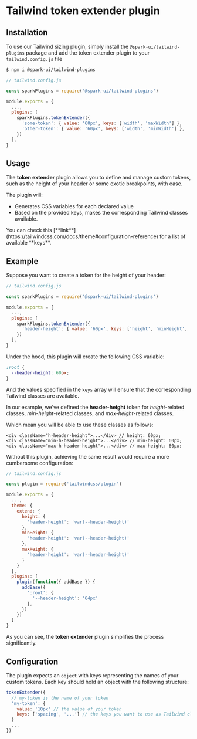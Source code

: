 
<Meta title="utils/Tailwind plugins/token extender" />

# Tailwind token extender plugin

## Installation

To use our Tailwind sizing plugin, simply install the `@spark-ui/tailwind-plugins` package and add the token extender plugin to your `tailwind.config.js` file

```bash
$ npm i @spark-ui/tailwind-plugins
```

```js
// tailwind.config.js

const sparkPlugins = require('@spark-ui/tailwind-plugins')

module.exports = {
  ...,
  plugins: [
    sparkPlugins.tokenExtender({
      'some-token': { value: '60px', keys: ['width', 'maxWidth'] },
      'other-token': { value: '60px', keys: ['width', 'minWidth'] },
    })
  ],
}

```

## Usage

The **token extender** plugin allows you to define and manage custom tokens, such as the height of your header or some exotic breakpoints, with ease.

The plugin will:

- Generates CSS variables for each declared value
- Based on the provided keys, makes the corresponding Tailwind classes available.

<Callout kind="info">
  You can check this [**link**](https://tailwindcss.com/docs/theme#configuration-reference) for a
  list of available **keys**.
</Callout>

## Example

Suppose you want to create a token for the height of your header:

```js
// tailwind.config.js

const sparkPlugins = require('@spark-ui/tailwind-plugins')

module.exports = {
  ...,
  plugins: [
    sparkPlugins.tokenExtender({
      'header-height': { value: '60px', keys: ['height', 'minHeight', 'maxHeight'] },
    })
  ],
}
```

Under the hood, this plugin will create the following CSS variable:

```css
:root {
  --header-height: 60px;
}
```

And the values specified in the `keys` array will ensure that the corresponding Tailwind classes are available.

In our example, we've defined the **header-height** token for _height_-related classes, _min-height_-related classes, and _max-height_-related classes.

Which mean you will be able to use these classes as follows:

```tsx
<div className="h-header-height">...</div> // height: 60px;
<div className="min-h-header-height">...</div> // min-height: 60px;
<div className="max-h-header-height">...</div> // max-height: 60px;
```

Without this plugin, achieving the same result would require a more cumbersome configuration:

```js
// tailwind.config.js

const plugin = require('tailwindcss/plugin')

module.exports = {
  ...,
  theme: {
    extend: {
      height: {
        'header-height': 'var(--header-height)'
      },
      minHeight: {
        'header-height': 'var(--header-height)'
      },
      maxHeight: {
        'header-height': 'var(--header-height)'
      }
    }
  },
  plugins: [
    plugin(function({ addBase }) {
      addBase({
        ':root': {
          '--header-height': '64px'
        },
      })
    })
  ]
}
```

As you can see, the **token extender** plugin simplifies the process significantly.

## Configuration

The plugin expects an `object` with keys representing the names of your custom tokens. Each key should hold an object with the following structure:

```js
tokenExtender({
  // my-token is the name of your token
  'my-token': {
    value: '10px' // the value of your token
    keys: ['spacing', '...'] // the keys you want to use as Tailwind classes
  }
  ...
})

```
